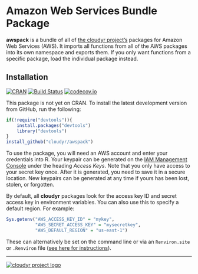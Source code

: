 # Amazon Web Services Bundle Package #

**awspack** is a bundle of all of [the cloudyr project's](http://cloudyr.github.io) packages for Amazon Web Services (AWS). It imports all functions from all of the AWS packages into its own namespace and exports them. If you only want functions from a specific package, load the individual package instead.

## Installation ##

[![CRAN](http://www.r-pkg.org/badges/version/awspack)](http://cran.r-project.org/package=awspack)
[![Build Status](https://travis-ci.org/cloudyr/awspack.png?branch=master)](https://travis-ci.org/cloudyr/awspack) [![codecov.io](http://codecov.io/github/cloudyr/awspack/coverage.svg?branch=master)](http://codecov.io/github/cloudyr/awspack?branch=master)

This package is not yet on CRAN. To install the latest development version from GitHub, run the following:

```R
if(!require("devtools")){
    install.packages("devtools")
    library("devtools")
}
install_github("cloudyr/awspack")
```

To use the package, you will need an AWS account and enter your credentials into R. Your keypair can be generated on the [IAM Management Console](https://console.aws.amazon.com/iam/home?#security_credential) under the heading *Access Keys*. Note that you only have access to your secret key once. After it is generated, you need to save it in a secure location. New keypairs can be generated at any time if yours has been lost, stolen, or forgotten. 

By default, all **cloudyr** packages look for the access key ID and secret access key in environment variables. You can also use this to specify a default region. For example:

```R
Sys.getenv("AWS_ACCESS_KEY_ID" = "mykey",
           "AWS_SECRET_ACCESS_KEY" = "mysecretkey",
           "AWS_DEFAULT_REGION" = "us-east-1")
```

These can alternatively be set on the command line or via an `Renviron.site` or `.Renviron` file ([see here for instructions](http://cran.r-project.org/web/packages/httr/vignettes/api-packages.html)).


---
[![cloudyr project logo](http://i.imgur.com/JHS98Y7.png)](https://github.com/cloudyr)
